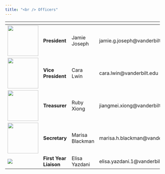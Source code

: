 ```yaml
---
title: "<br /> Officers"
---
```


<span>              | <span>      | <span>       | <span>     
------------- | ------------- | ---------- | ----------
<img src ="https://www.vanderbilt.edu/biostatistics-graduate/wp-content/uploads/sites/190/JamieJoseph2021-2048x1621.jpg" width="100px"/> | **President** | Jamie Joseph | jamie.g.joseph@vanderbilt.edu
<img src="https://cdn.vanderbilt.edu/vu-wp0/wp-content/uploads/sites/190/2020/10/30030839/Cara-scaled-e1604027415985.jpg" width="100px"/> | **Vice President**| Cara Lwin | cara.lwin@vanderbilt.edu
<img src="https://cdn.vanderbilt.edu/vu-wp0/wp-content/uploads/sites/190/2020/10/30025016/Jiangmei-scaled-e1604026320461.jpg" width="100px"/>|**Treasurer** | Ruby Xiong | jiangmei.xiong@vanderbilt.edu
<img src="https://cdn.vanderbilt.edu/vu-wp0/wp-content/uploads/sites/190/2020/10/30031608/Marisa-scaled-e1604028375492.jpg" width="100px"/> | **Secretary**| Marisa Blackman | marisa.h.blackman@vanderbilt.edu
<img src="https://www.vanderbilt.edu/biostatistics-graduate/wp-content/uploads/sites/190/Elisa_Yazdani-1-scaled-e1632864838826.jpg"/> | **First Year Liaison**| Elisa Yazdani | elisa.yazdani.1@vanderbilt.edu
